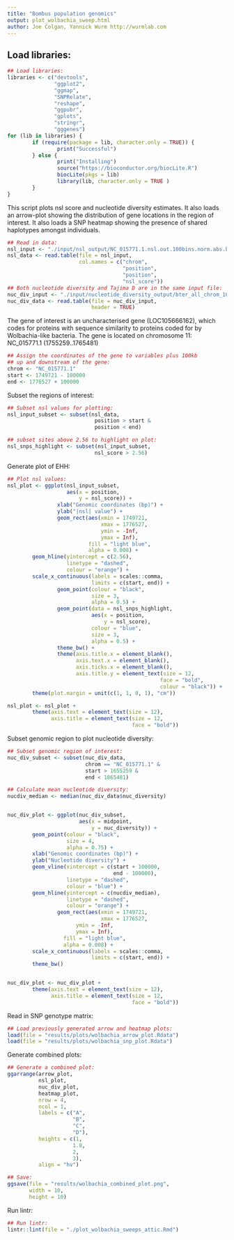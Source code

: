 ```yaml
---
title: "Bombus population genomics"
output: plot_wolbachia_sweep.html
author: Joe Colgan, Yannick Wurm http://wurmlab.com
---
```



## Load libraries:

```r
## Load libraries:
libraries <- c("devtools",
               "ggplot2",
               "ggmap",
               "SNPRelate",
               "reshape",
               "ggpubr",
               "gplots",
               "stringr",
               "gggenes")
for (lib in libraries) {
        if (require(package = lib, character.only = TRUE)) {
                print("Successful")
        } else {
                print("Installing")
                source("https://bioconductor.org/biocLite.R")
                biocLite(pkgs = lib)
                library(lib, character.only = TRUE )
        }
}
```

This script plots nsl score and nucleotide diversity estimates. It also loads an arrow-plot showing the 
distribution of gene locations in the region of interest. It also loads a SNP heatmap showing the presence of shared haplotypes amongst individuals.

```r
## Read in data:
nsl_input <- "./input/nsl_output/NC_015771.1.nsl.out.100bins.norm.abs.bed.tmp"
nsl_data <- read.table(file = nsl_input,
                       col.names = c("chrom",
                                     "position",
                                     "position",
                                     "nsl_score"))
## Both nucleotide diversity and Tajima D are in the same input file:
nuc_div_input <- "./input/nucleotide_diversity_output/bter_all_chrom_10kb.txt"
nuc_div_data <- read.table(file = nuc_div_input,
                           header = TRUE)
```

The gene of interest is an uncharacterised gene (LOC105666162), which codes for proteins with sequence similarity to proteins coded for by Wolbachia-like bacteria. The gene is located on chromosome 11:
NC_015771.1 (1755259..1765481)

```r
## Assign the coordinates of the gene to variables plus 100kb 
## up and downstream of the gene:
chrom <- "NC_015771.1"
start <- 1749721 - 100000
end <- 1776527 + 100000
```

Subset the regions of interest:

```r
## Subset nsl values for plotting:
nsl_input_subset <- subset(nsl_data,
                            position > start &
                            position < end)

## subset sites above 2.56 to highlight on plot:
nsl_snps_highlight <- subset(nsl_input_subset,
                            nsl_score > 2.56)
```

Generate plot of EHH:

```r
## Plot nsl values:
nsl_plot <- ggplot(nsl_input_subset,
                   aes(x = position,
                       y = nsl_score)) +
                xlab("Genomic coordinates (bp)") +
                ylab("|nsl| value") +
                geom_rect(aes(xmin = 1749721,
                              xmax = 1776527,
                              ymin = -Inf,
                              ymax = Inf),
                          fill = "light blue",
                          alpha = 0.008) +
        geom_hline(yintercept = c(2.56),
                   linetype = "dashed",
                   colour = "orange") +
        scale_x_continuous(labels = scales::comma,
                           limits = c(start, end)) +
                geom_point(colour = "black",
                           size = 3,
                           alpha = 0.5) +
                geom_point(data = nsl_snps_highlight,
                           aes(x = position,
                               y = nsl_score),
                           colour = "blue",
                           size = 3,
                           alpha = 0.5) +
                theme_bw() +
                theme(axis.title.x = element_blank(),
                      axis.text.x = element_blank(),
                      axis.ticks.x = element_blank(),
                      axis.title.y = element_text(size = 12,
                                                 face = "bold",
                                                 colour = "black")) +
        theme(plot.margin = unit(c(1, 1, 0, 1), "cm"))

nsl_plot <- nsl_plot +
        theme(axis.text = element_text(size = 12),
              axis.title = element_text(size = 12,
                                        face = "bold"))
```

Subset genomic region to plot nucleotide diversity:

```r
## Subset genomic region of interest:
nuc_div_subset <- subset(nuc_div_data,
                         chrom == "NC_015771.1" &
                         start > 1655259 &
                         end < 1865481)

## Calculate mean nucleotide diversity:
nucdiv_median <- median(nuc_div_data$nuc_diversity)


nuc_div_plot <- ggplot(nuc_div_subset,
                       aes(x = midpoint,
                           y = nuc_diversity)) +
        geom_point(colour = "black",
                   size = 4,
                   alpha = 0.75) +
        xlab("Genomic coordinates (bp)") +
        ylab("Nucleotide diversity") +
        geom_vline(xintercept = c(start + 100000,
                                  end - 100000),
                   linetype = "dashed",
                   colour = "blue") +
        geom_hline(yintercept = c(nucdiv_median),
                   linetype = "dashed",
                   colour = "orange") +
                geom_rect(aes(xmin = 1749721,
                              xmax = 1776527,
                      ymin = -Inf,
                      ymax = Inf),
                  fill = "light blue",
                  alpha = 0.008) +
        scale_x_continuous(labels = scales::comma,
                           limits = c(start, end)) +
        theme_bw()


nuc_div_plot <- nuc_div_plot +
        theme(axis.text = element_text(size = 12),
              axis.title = element_text(size = 12,
                                        face = "bold"))
```

Read in SNP genotype matrix:

```r
## Load previously generated arrow and heatmap plots:
load(file = "results/plots/wolbachia_arrow_plot.Rdata")
load(file = "results/plots/wolbachia_snp_plot.Rdata")
```

Generate combined plots:

```r
## Generate a combined plot:
ggarrange(arrow_plot,
          nsl_plot,
          nuc_div_plot,
          heatmap_plot,
          nrow = 4,
          ncol = 1,
          labels = c("A",
                     "B",
                     "C",
                     "D"),
          heights = c(1,
                     1.8,
                     2,
                     3),
          align = "hv")

## Save:
ggsave(file = "results/wolbachia_combined_plot.png",
       width = 10,
       height = 10)
```

Run lintr:

```r
## Run lintr:
lintr::lint(file = "./plot_wolbachia_sweeps_attic.Rmd")
```